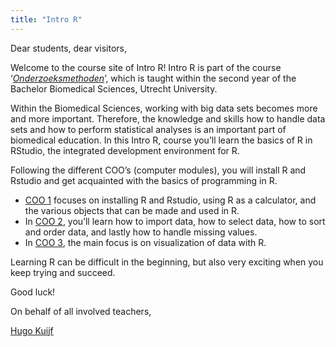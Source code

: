 ```yaml
---
title: "Intro R"
---
```


Dear students, dear visitors,

Welcome to the course site of Intro R! Intro R is part of the course ‘[*Onderzoeksmethoden*](https://uubmw.nl/onderzoeksmethoden)’, which is taught within the second year of the Bachelor Biomedical Sciences, Utrecht University. 

Within the Biomedical Sciences, working with big data sets becomes more and more important. Therefore, the knowledge and skills how to handle data sets and how to perform statistical analyses is an important part of biomedical education. In this Intro R, course you’ll learn the basics of R in RStudio, the integrated development environment for R. 

Following the different COO’s (computer modules), you will install R and Rstudio and get acquainted with the basics of programming in R. 

- [COO 1](COO1.html) focuses on installing R and Rstudio, using R as a calculator, and the various objects that can be made and used in R.
- In [COO 2](COO2.html), you’ll learn how to import data, how to select data, how to sort and order data, and lastly how to handle missing values.
- In [COO 3](COO3.html), the main focus is on visualization of data with R. 

Learning R can be difficult in the beginning, but also very exciting when you keep trying and succeed. 

Good luck!

On behalf of all involved teachers,

[Hugo Kuijf](https://www.isi.uu.nl/people/hugo-kuijf/)